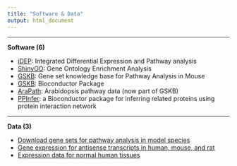 ```yaml
---
title: "Software & Data"
output: html_document
---
```


----------


**Software (6)**

-   [iDEP](http://bioinformatics.sdstate.edu/idep/): Integrated Differential Expression and Pathway analysis
-   [ShinyGO](http://bioinformatics.sdstate.edu/go/): Gene Ontology Enrichment Analysis
-   [GSKB](http://ge-lab.org/#/data): Gene set knowledge base for Pathway Analysis in Mouse
-   [GSKB](https://bioconductor.org/packages/release/data/experiment/html/gskb.html): Bioconductor Package
-   [AraPath](http://ge-lab.org/#/data): Arabidopsis pathway data (now part of GSKB)
-   [PPInfer](https://bioconductor.org/packages/release/bioc/html/PPInfer.html): a Bioconductor package for inferring related proteins using protein interaction network

----------

**Data (3)**

-   [Download gene sets for pathway analysis in model species](http://ge-lab.org/#/data)
-   [Gene expression for antisense transcripts in human, mouse, and rat](https://www.ncbi.nlm.nih.gov/geo/query/acc.cgi?acc=GSE41462)
-   [Expression data for normal human tissues](https://www.ncbi.nlm.nih.gov/geo/query/acc.cgi?acc=GSE2361)



